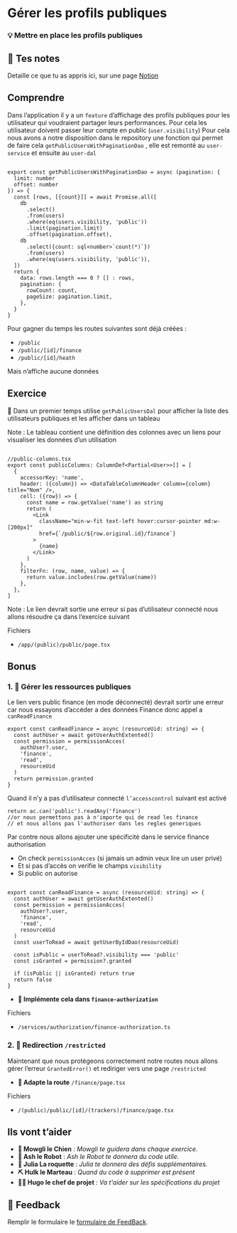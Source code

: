 # Gérer les profils publiques

### 💡 Mettre en place les profils publiques

## 📝 Tes notes

Detaille ce que tu as appris ici, sur une page [Notion](https://go.mikecodeur.com/course-notes-template)

## Comprendre

Dans l’application il y a un `feature` d’affichage des profils publiques pour les utilisateur qui voudraient partager leurs performances. Pour cela les utilisateur doivent passer leur compte en public (`user.visibility`) Pour cela nous avons a notre disposition dans le repository une fonction qui permet de faire cela `getPublicUsersWithPaginationDao` , elle est remonté au `user-service` et ensuite au `user-dal`

```tsx

export const getPublicUsersWithPaginationDao = async (pagination: {
  limit: number
  offset: number
}) => {
  const [rows, [{count}]] = await Promise.all([
    db
      .select()
      .from(users)
      .where(eq(users.visibility, 'public'))
      .limit(pagination.limit)
      .offset(pagination.offset),
    db
      .select({count: sql<number>`count(*)`})
      .from(users)
      .where(eq(users.visibility, 'public')),
  ])
  return {
    data: rows.length === 0 ? [] : rows,
    pagination: {
      rowCount: count,
      pageSize: pagination.limit,
    },
  }
}
```

Pour gagner du temps les routes suivantes sont déjà créées :

- `/public`
- `/public/[id]/finance`
- `/public/[id]/heath`

Mais n’affiche aucune données

## Exercice

**🐶** Dans un premier temps utilise `getPublicUsersDal` pour afficher la liste des utilisateurs publiques et les afficher dans un tableau

Note : Le tableau contient une définition des colonnes avec un liens pour visualiser les données d’un utilisation

```tsx

//public-columns.tsx
export const publicColumns: ColumnDef<Partial<User>>[] = [
  {
    accessorKey: 'name',
    header: ({column}) => <DataTableColumnHeader column={column} title="Nom" />,
    cell: ({row}) => {
      const name = row.getValue('name') as string
      return (
        <Link
          className="min-w-fit text-left hover:cursor-pointer md:w-[200px]"
          href={`/public/${row.original.id}/finance`}
        >
          {name}
        </Link>
      )
    },
    filterFn: (row, name, value) => {
      return value.includes(row.getValue(name))
    },
  },
]
```

Note : Le lien devrait sortie une erreur si pas d’utilisateur connecté nous allons résoudre ça dans l’exercice suivant

Fichiers

- `/app/(public)/public/page.tsx`

## Bonus

### 1. 🚀 Gérer les ressources publiques

Le lien vers public finance (en mode déconnecté) devrait sortir une erreur car nous essayons d’accéder a des données Finance donc appel a `canReadFinance`

```tsx
export const canReadFinance = async (resourceUid: string) => {
  const authUser = await getUserAuthExtented()
  const permission = permissionAcces(
    authUser?.user,
    'finance',
    'read',
    resourceUid
  )
  return permission.granted
}
```

Quand il n’y a pas d’utilisateur connecté `l’accesscontrol` suivant est activé

```tsx
return ac.can('public').readAny('finance')
//or nous permettons pas à n'importe qui de read les finance
// et nous allons pas l'authoriser dans les regles generiques
```

Par contre nous allons ajouter une spécificité dans le service finance authorisation

- On check `permissionAcces` (si jamais un admin veux lire un user privé)
- Et si pas d’accès on verifie le champs `visibility`
- Si public on autorise

```tsx

export const canReadFinance = async (resourceUid: string) => {
  const authUser = await getUserAuthExtented()
  const permission = permissionAcces(
    authUser?.user,
    'finance',
    'read',
    resourceUid
  )
  const userToRead = await getUserByIdDao(resourceUid)

  const isPublic = userToRead?.visibility === 'public'
  const isGranted = permission?.granted

  if (isPublic || isGranted) return true
  return false
}
```

- **🐶 Implémente cela dans `finance-authorization`**

Fichiers

- `/services/authorization/finance-authorization.ts`

### 2. 🚀 Redirection `/restricted`

Maintenant que nous protégeons correctement notre routes nous allons gérer l’erreur
`GrantedError()` et rediriger vers une page `/restricted`

- **🐶 Adapte la route** `/finance/page.tsx`

Fichiers

- `/(public)/public/[id]/(trackers)/finance/page.tsx`

##

## Ils vont t’aider

- **🐶 Mowgli le Chien** : _Mowgli te guidera dans chaque exercice._
- **🤖 Ash le Robot** : _Ash le Robot te donnera du code utile._
- **🚀 Julia La roquette** : _Julia te donnera des défis supplémentaires._
- **⛏️ Hulk le Marteau** : _Quand du code à supprimer est présent_
- **👨‍✈️ Hugo le chef de projet** : _Va t'aider sur les spécifications du projet_

## 🐜 Feedback

Remplir le formulaire le [formulaire de FeedBack](https://go.mikecodeur.com/cours-next-avis?entry.1912869708=Next%20Mastery&entry.1430994900=8.SAAS%20Entrepreneur&entry.533578441=12-public-profil).
